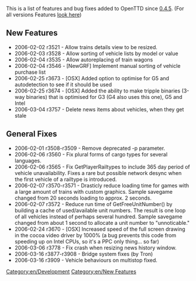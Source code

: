 This is a list of features and bug fixes added to OpenTTD since [[en/Archive/OpenTTD/OpenTTD 0.4.5|0.4.5]]. (For all versions Features [[:Category:en/New Features|look here]])

==New Features==

* 2006-02-02 r3521 - Allow trains details view to be resized.
* 2006-02-03 r3528 - Allow sorting of vehicle lists by model or value
* 2006-02-04 r3535 - Allow autoreplacing of train wagons
* 2006-02-04 r3546 - [NewGRF] Implement manual sorting of vehicle purchase list
* 2006-02-25 r3673 - [OSX] Added option to optimise for G5 and autodetection to see if it should be used
* 2006-02-25 r3674 - [OSX] Added the ability to make tripple binaries (3-way binaries) that is optimised for G3 (G4 also uses this one), G5 and Intel
* 2006-03-04 r3757       - Delete news items about vehicles, when they get stale

==General Fixes==

* 2006-02-01 r3508-r3509 - Remove deprecated -p parameter.
* 2006-02-06 r3560       - Fix plural forms of cargo types for several languages.
* 2006-02-06 r3565       - Fix GetPlayerRailtypes to include 365 day period of vehicle unavailability. Fixes a rare but possible network desync when the first vehicle of a railtype is introduced.
* 2006-02-07 r3570-r3571 - Drasticly reduce loading time for games with a large amount of trains with custom graphics. Sample savegame changed from 20 seconds loading to approx. 2 seconds.
* 2006-02-07 r3572       - Reduce run time of GetFreeUnitNumber() by building a cache of used/available unit numbers. The result is one loop of all vehicles instead of perhaps several hundred. Sample savegame changed from about 1 second to allocate a unit number to "unnoticable."
* 2006-02-24 r3670       - [OSX] Increased speed of the full screen drawing in the cocoa video driver by 1000% (a bug prevents this code from speeding up on Intel CPUs, so it's a PPC only thing... so far)
* 2006-03-06 r3778       - Fix crash when resizing news history window.
* 2006-03-16 r3877-r3908 - Bridge system fixes (by Tron)
* 2006-03-16 r3909       - Vehicle behaviours on multistop fixed.


[[Category:en/Development]][[Category:en/New Features]]